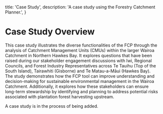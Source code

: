   title: 'Case Study',
  description:
    'A case study using the Forestry Catchment Planner.',
}

# Case Study Overview

This case study illustrates the diverse functionalities of the FCP through the analysis of Catchment Management Units (CMUs) within the larger Wairoa Catchment in Northern Hawkes Bay. It explores questions that have been raised during our stakeholder engagement discussions with Iwi, Regional Councils, and Forest Industry Representatives across Te Tauihu (Top of the South Island), Tairawhiti (Gisborne) and Te Matau-a-Māui (Hawkes Bay). The study demonstrates how the FCP tool can improve understanding and decision-making for sustainable environmental management in the Wairoa Catchment. Additionally, it explores how these stakeholders can ensure long-term stewardship by identifying and planning to address potential risks associated with plantation forest harvesting upstream.


<Note>
    A case study is in the process of being added.
</Note>
